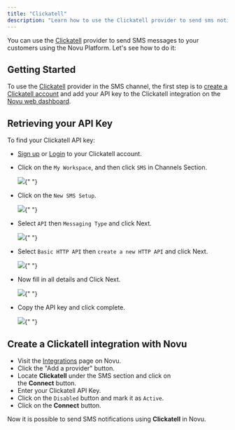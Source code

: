 ```yaml
---
title: "Clickatell"
description: "Learn how to use the Clickatell provider to send sms notifications using Novu"
---
```


You can use the [Clickatell](https://www.clickatell.com/) provider to send SMS messages to your customers using the Novu Platform.
Let's see how to do it:

## Getting Started

To use the [Clickatell](https://www.clickatell.com/) provider in the SMS channel, the first step is to [create a Clickatell account](https://www.clickatell.com/sign-up/) and add your API key to the Clickatell integration on the [Novu web dashboard](https://web.novu.co/integrations?utm_campaign=docs-sms-clickatell).

## Retrieving your API Key

To find your Clickatell API key:

- [Sign up](https://www.clickatell.com/sign-up/) or [Login](https://app.clickatell.com/signin) to your Clickatell account.
- Click on the `My Workspace`, and then click `SMS` in Channels Section.

  <Frame caption="Click on the My Workspace, and then click SMS in Channels Section">
    <img src="/images/channels-and-providers/sms/clickatell/step_01.png" />{" "}
  </Frame>

- Click on the `New SMS Setup`.

  <Frame caption=" Click on the New SMS Setup">
    <img src="/images/channels-and-providers/sms/clickatell/step_02.png" />{" "}
  </Frame>

- Select `API` then `Messaging Type` and click Next.

  <Frame caption="Select API then Messaging Type and click Next">
    <img src="/images/channels-and-providers/sms/clickatell/step_03.png" />{" "}
  </Frame>

- Select `Basic HTTP API` then `create a new HTTP API` and click Next.

  <Frame caption="Select Basic HTTP API then create a new HTTP API and click Next">
    <img src="/images/channels-and-providers/sms/clickatell/step_04.png" />{" "}
  </Frame>

- Now fill in all details and Click Next.

  <Frame caption="Now fill in all details and Click Next">
    <img src="/images/channels-and-providers/sms/clickatell/step_05.png" />{" "}
  </Frame>

- Copy the API key and click complete.
  <Frame caption="Copy the API key and click complete">
    <img src="/images/channels-and-providers/sms/clickatell/step_06.png" />{" "}
  </Frame>

## Create a Clickatell integration with Novu

- Visit the [Integrations](https://web.novu.co/integrations?utm_campaign=docs-sms-clickatell) page on Novu.
- Click the "Add a provider" button.
- Locate **Clickatell** under the SMS section and click on the **Connect** button.
- Enter your Clickatell API Key.
- Click on the `Disabled` button and mark it as `Active`.
- Click on the **Connect** button.

Now it is possible to send SMS notifications using **Clickatell** in Novu.
